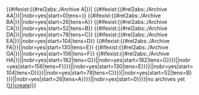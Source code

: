 <includeonly><!--
-->{{#ifexist:{{#rel2abs:./Archive A|{{{root|}}}}}|<!--
-->{{#ifexist:{{#rel2abs:./Archive AA|{{{root|}}}}}|{{Archive list alpha/display26|root={{{root|}}}|links={{#ifeq:{{{nobr|}}}|yes||{{{links|7}}}}}|nobr=yes|start=0|tens=}}<!--
-->{{#ifexist:{{#rel2abs:./Archive BA|{{{root|}}}}}|{{Archive list alpha/display26|root={{{root|}}}|links={{#ifeq:{{{nobr|}}}|yes||{{{links|7}}}}}|nobr=yes|start=26|tens=A}}<!--
-->{{#ifexist:{{#rel2abs:./Archive CA|{{{root|}}}}}|{{Archive list alpha/display26|root={{{root|}}}|links={{#ifeq:{{{nobr|}}}|yes||{{{links|7}}}}}|nobr=yes|start=52|tens=B}}<!--
-->{{#ifexist:{{#rel2abs:./Archive DA|{{{root|}}}}}|{{Archive list alpha/display26|root={{{root|}}}|links={{#ifeq:{{{nobr|}}}|yes||{{{links|7}}}}}|nobr=yes|start=78|tens=C}}<!--
-->{{#ifexist:{{#rel2abs:./Archive EA|{{{root|}}}}}|{{Archive list alpha/display26|root={{{root|}}}|links={{#ifeq:{{{nobr|}}}|yes||{{{links|7}}}}}|nobr=yes|start=104|tens=D}}<!--
-->{{#ifexist:{{#rel2abs:./Archive FA|{{{root|}}}}}|{{Archive list alpha/display26|root={{{root|}}}|links={{#ifeq:{{{nobr|}}}|yes||{{{links|7}}}}}|nobr=yes|start=130|tens=E}}<!--
-->{{#ifexist:{{#rel2abs:./Archive GA|{{{root|}}}}}|{{Archive list alpha/display26|root={{{root|}}}|links={{#ifeq:{{{nobr|}}}|yes||{{{links|7}}}}}|nobr=yes|start=156|tens=F}}<!--
-->{{#ifexist:{{#rel2abs:./Archive HA|{{{root|}}}}}|{{Archive list alpha/display26|root={{{root|}}}|links={{#ifeq:{{{nobr|}}}|yes||{{{links|7}}}}}|nobr=yes|start=182|tens=G}}|{{Archive list alpha/check26|root={{{root|}}}|links={{#ifeq:{{{nobr|}}}|yes||{{{links|7}}}}}|nobr=yes|start=182|tens=G}}}}|{{Archive list alpha/check26|root={{{root|}}}|links={{#ifeq:{{{nobr|}}}|yes||{{{links|7}}}}}|nobr=yes|start=156|tens=F}}}}|{{Archive list alpha/check26|root={{{root|}}}|links={{#ifeq:{{{nobr|}}}|yes||{{{links|7}}}}}|nobr=yes|start=130|tens=E}}}}|{{Archive list alpha/check26|root={{{root|}}}|links={{#ifeq:{{{nobr|}}}|yes||{{{links|7}}}}}|nobr=yes|start=104|tens=D}}}}|{{Archive list alpha/check26|root={{{root|}}}|links={{#ifeq:{{{nobr|}}}|yes||{{{links|7}}}}}|nobr=yes|start=78|tens=C}}}}|{{Archive list alpha/check26|root={{{root|}}}|links={{#ifeq:{{{nobr|}}}|yes||{{{links|7}}}}}|nobr=yes|start=52|tens=B}}}}|{{Archive list alpha/check26|root={{{root|}}}|links={{#ifeq:{{{nobr|}}}|yes||{{{links|7}}}}}|nobr=yes|start=26|tens=A}}}}|{{Archive list alpha/check26|root={{{root|}}}|links={{#ifeq:{{{nobr|}}}|yes||{{{links|7}}}}}|nobr=yes|start=0}}}}|no archives yet ([[{{#rel2abs:./Archive A|{{{root|}}}}}|create]])}}<!-- 
--></includeonly><noinclude>
{{template doc}}
</noinclude>